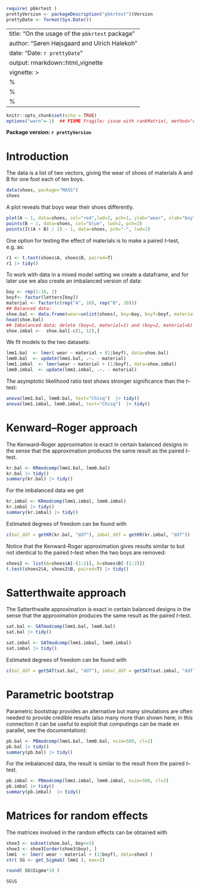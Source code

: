```r
require( pbkrtest )
prettyVersion <- packageDescription("pbkrtest")$Version
prettyDate <- format(Sys.Date())
```

---
title: "On the usage of the `pbkrtest` package"
author: "Søren Højsgaard and Ulrich Halekoh"
date: "Date: `r prettyDate`"
output: rmarkdown::html_vignette
vignette: >
  %\VignetteEngine{knitr::rmarkdown}
  %\VignetteIndexEntry{pbkrtest}
  %\VignetteEncoding{UTF-8}
---


```r
knitr::opts_chunk$set(echo = TRUE)
options("warn"=-1)  ## FIXME Fragile; issue with rankMatrix(, method="qr.R")
```

**Package version: `r prettyVersion`**

# Introduction


The \code{shoes} data is a list of two vectors, giving the wear of
shoes of materials A and B for one foot each of ten boys.

```r
data(shoes, package="MASS")
shoes
```


A plot  reveals that boys wear their shoes differently.

```r
plot(A ~ 1, data=shoes, col="red",lwd=2, pch=1, ylab="wear", xlab="boy")
points(B ~ 1, data=shoes, col="blue", lwd=2, pch=2)
points(I((A + B) / 2) ~ 1, data=shoes, pch="-", lwd=2)
```

One option for testing the effect of materials is to make a paired
$t$--test, e.g.\ as:

```r
r1 <- t.test(shoes$A, shoes$B, paired=T)
r1 |> tidy()
```


To work with data in a mixed model setting we create a dataframe, and
for later use we also create an imbalanced version of data:

```r
boy <- rep(1:10, 2)
boyf<- factor(letters[boy])
material <- factor(c(rep("A", 10), rep("B", 10)))
## Balanced data:
shoe.bal <- data.frame(wear=unlist(shoes), boy=boy, boyf=boyf, material=material)
head(shoe.bal)
## Imbalanced data; delete (boy=1, material=1) and (boy=2, material=b)
shoe.imbal <-  shoe.bal[-c(1, 12),]
```
 
We fit models to the two datasets:

```r
lmm1.bal  <- lmer( wear ~ material + (1|boyf), data=shoe.bal)
lmm0.bal  <- update(lmm1.bal, .~. - material)
lmm1.imbal  <- lmer(wear ~ material + (1|boyf), data=shoe.imbal)
lmm0.imbal  <- update(lmm1.imbal, .~. - material)
```

The asymptotic likelihood ratio test shows stronger significance than
the $t$--test:

```r
anova(lmm1.bal, lmm0.bal, test="Chisq")  |> tidy()
anova(lmm1.imbal, lmm0.imbal, test="Chisq")  |> tidy()
```

# Kenward--Roger approach


The Kenward--Roger approximation is exact in certain balanced designs in the
sense that the approximation produces the same result as the paired $t$--test.

```r
kr.bal <- KRmodcomp(lmm1.bal, lmm0.bal)
kr.bal |> tidy()
summary(kr.bal) |> tidy() 
```

For the imbalanced data we get
```r
kr.imbal <- KRmodcomp(lmm1.imbal, lmm0.imbal)
kr.imbal |> tidy()
summary(kr.imbal) |> tidy()
```

Estimated degrees of freedom can be found with

```r
c(bal_ddf = getKR(kr.bal, "ddf"), imbal_ddf = getKR(kr.imbal, "ddf"))
```


Notice that the Kenward-Roger approximation gives results  similar to but not identical to the paired
$t$--test when the two boys are removed:

```r
shoes2 <- list(A=shoes$A[-(1:2)], B=shoes$B[-(1:2)])
t.test(shoes2$A, shoes2$B, paired=T) |> tidy()
```

# Satterthwaite approach


The Satterthwaite approximation is exact in certain balanced designs in the
sense that the approximation produces the same result as the paired $t$--test.

```r
sat.bal <- SATmodcomp(lmm1.bal, lmm0.bal)
sat.bal |> tidy()
```


```r
sat.imbal <- SATmodcomp(lmm1.imbal, lmm0.imbal)
sat.imbal |> tidy()
```


Estimated degrees of freedom can be found with

```r
c(bal_ddf = getSAT(sat.bal, "ddf"), imbal_ddf = getSAT(sat.imbal, "ddf"))
```


# Parametric bootstrap


Parametric bootstrap provides an alternative but many simulations are
often needed to provide credible results (also many more than shown
here; in this connection it can be useful to exploit that computings
can be made en parallel, see the documentation):

```r
pb.bal <- PBmodcomp(lmm1.bal, lmm0.bal, nsim=500, cl=2)
pb.bal |> tidy()
summary(pb.bal) |> tidy()
```


For the imbalanced data, the result is similar to the result from the
paired $t$--test.

```r
pb.imbal <- PBmodcomp(lmm1.imbal, lmm0.imbal, nsim=500, cl=2)
pb.imbal |> tidy()
summary(pb.imbal)  |> tidy()
```


# Matrices for random effects

The matrices involved in the random effects can be obtained with

```r
shoe3 <- subset(shoe.bal, boy<=5)
shoe3 <- shoe3[order(shoe3$boy), ]
lmm1  <- lmer( wear ~ material + (1|boyf), data=shoe3 )
str( SG <- get_SigmaG( lmm1 ), max=2)
```

```r
round( SG$Sigma*10 )
```

```r
SG$G
```
 
